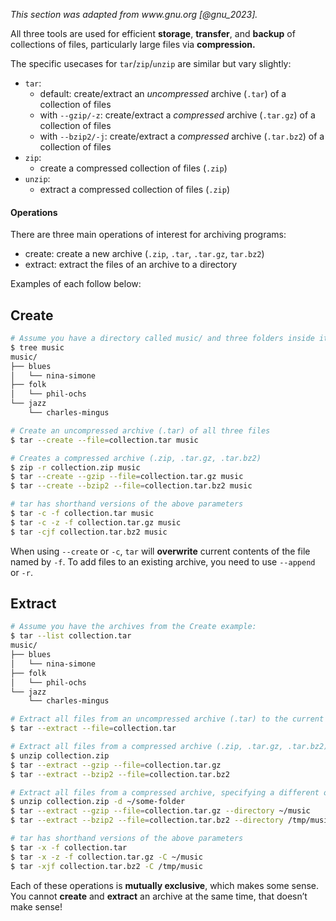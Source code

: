 _This section was adapted from www.gnu.org [@gnu_2023]._

All three tools are used for efficient **storage**, **transfer**, and **backup** of
collections of files, particularly large files via **compression.**

The specific usecases for `tar`/`zip`/`unzip` are similar but vary slightly:

- `tar`:
    - default: create/extract an *uncompressed* archive (`.tar`) of a collection of files
    - with `--gzip/-z`: create/extract a *compressed* archive (`.tar.gz`) of a collection of
        files
    - with `--bzip2/-j`: create/extract a *compressed* archive (`.tar.bz2`) of a collection
        of files
- `zip`:
    - create a compressed collection of files (`.zip`)
- `unzip`:
    - extract a compressed collection of files (`.zip`)

#### Operations

There are three main operations of interest for archiving programs:

- create: create a new archive (`.zip`, `.tar`, `.tar.gz`, `tar.bz2`)
- extract: extract the files of an archive to a directory

Examples of each follow below:

::: {.panel-tabset}

## Create

```bash
# Assume you have a directory called music/ and three folders inside it:
$ tree music
music/
├── blues
│   └── nina-simone
├── folk
│   └── phil-ochs
└── jazz
    └── charles-mingus

# Create an uncompressed archive (.tar) of all three files
$ tar --create --file=collection.tar music

# Creates a compressed archive (.zip, .tar.gz, .tar.bz2)
$ zip -r collection.zip music
$ tar --create --gzip --file=collection.tar.gz music
$ tar --create --bzip2 --file=collection.tar.bz2 music

# tar has shorthand versions of the above parameters
$ tar -c -f collection.tar music
$ tar -c -z -f collection.tar.gz music
$ tar -cjf collection.tar.bz2 music
```

::: {.callout-important .column-margin}

When using `--create` or `-c`, `tar` will **overwrite** current contents of the file named
by `-f`. To add files to an existing archive, you need to use `--append` or `-r`.

:::

## Extract

```bash
# Assume you have the archives from the Create example:
$ tar --list collection.tar
music/
├── blues
│   └── nina-simone
├── folk
│   └── phil-ochs
└── jazz
    └── charles-mingus

# Extract all files from an uncompressed archive (.tar) to the current directory
$ tar --extract --file=collection.tar

# Extract all files from a compressed archive (.zip, .tar.gz, .tar.bz2) to the current directory
$ unzip collection.zip
$ tar --extract --gzip --file=collection.tar.gz
$ tar --extract --bzip2 --file=collection.tar.bz2

# Extract all files from a compressed archive, specifying a different output directory
$ unzip collection.zip -d ~/some-folder
$ tar --extract --gzip --file=collection.tar.gz --directory ~/music
$ tar --extract --bzip2 --file=collection.tar.bz2 --directory /tmp/music

# tar has shorthand versions of the above parameters
$ tar -x -f collection.tar
$ tar -x -z -f collection.tar.gz -C ~/music
$ tar -xjf collection.tar.bz2 -C /tmp/music
```

:::

Each of these operations is **mutually exclusive**, which makes some sense. You cannot
**create** and **extract** an archive at the same time, that doesn't make sense!

